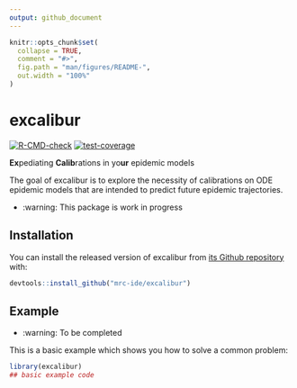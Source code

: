 ```yaml
---
output: github_document
---
```


<!-- README.md is generated from README.Rmd. Please edit that file -->

```r
knitr::opts_chunk$set(
  collapse = TRUE,
  comment = "#>",
  fig.path = "man/figures/README-",
  out.width = "100%"
)
```

# excalibur

<!-- badges: start -->
[![R-CMD-check](https://github.com/mrc-ide/excalibur/actions/workflows/R-CMD-check.yaml/badge.svg?branch=main)](https://github.com/mrc-ide/excalibur/actions/workflows/R-CMD-check.yaml)
[![test-coverage](https://github.com/mrc-ide/excalibur/actions/workflows/test-coverage.yaml/badge.svg?branch=main)](https://github.com/mrc-ide/excalibur/actions/workflows/test-coverage.yaml)
<!-- badges: end -->

**Ex**pediating **Calib**rations in yo**ur** epidemic models

The goal of excalibur is to explore the necessity of calibrations on ODE 
epidemic models that are intended to predict future epidemic trajectories.

* :warning: This package is work in progress

## Installation

You can install the released version of excalibur from [its Github repository](todo) with:

``` r
devtools::install_github("mrc-ide/excalibur")
```

## Example

* :warning: To be completed

This is a basic example which shows you how to solve a common problem:

```r
library(excalibur)
## basic example code
```
